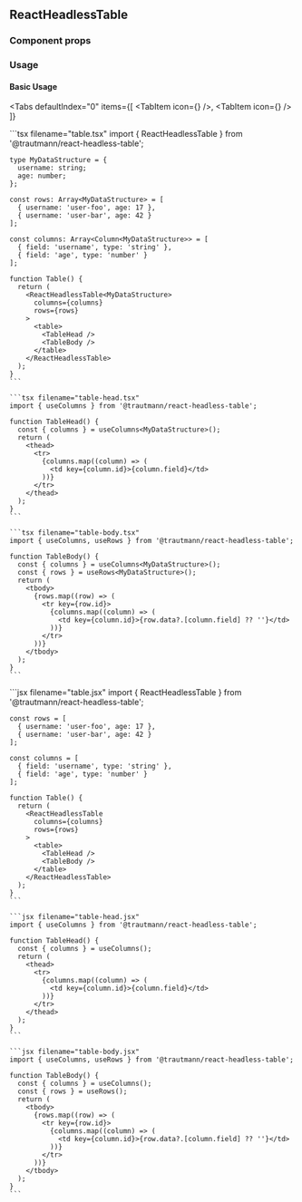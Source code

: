 
## ReactHeadlessTable

### Component props
<PropsTable of={ReactHeadlessTable} />

### Usage

#### Basic Usage
<Tabs
  defaultIndex="0"
  items={[
    <TabItem icon={<TsIcon />} />,
    <TabItem icon={<JsIcon />} />
  ]}
>
  <Tab>
    ```tsx filename="table.tsx"
    import { ReactHeadlessTable } from '@trautmann/react-headless-table';

    type MyDataStructure = {
      username: string;
      age: number;
    };

    const rows: Array<MyDataStructure> = [
      { username: 'user-foo', age: 17 },
      { username: 'user-bar', age: 42 }
    ];

    const columns: Array<Column<MyDataStructure>> = [
      { field: 'username', type: 'string' },
      { field: 'age', type: 'number' }
    ];

    function Table() {
      return (
        <ReactHeadlessTable<MyDataStructure>
          columns={columns}
          rows={rows}
        >
          <table>
            <TableHead />
            <TableBody />
          </table>
        </ReactHeadlessTable>
      );
    }
    ```

    ```tsx filename="table-head.tsx"
    import { useColumns } from '@trautmann/react-headless-table';

    function TableHead() {
      const { columns } = useColumns<MyDataStructure>();
      return (
        <thead>
          <tr>
            {columns.map((column) => (
              <td key={column.id}>{column.field}</td>
            ))}
          </tr>
        </thead>
      );
    }
    ```

    ```tsx filename="table-body.tsx"
    import { useColumns, useRows } from '@trautmann/react-headless-table';

    function TableBody() {
      const { columns } = useColumns<MyDataStructure>();
      const { rows } = useRows<MyDataStructure>();
      return (
        <tbody>
          {rows.map((row) => (
            <tr key={row.id}>
              {columns.map((column) => (
                <td key={column.id}>{row.data?.[column.field] ?? ''}</td>
              ))}
            </tr>
          ))}
        </tbody>
      );
    }
    ```
  </Tab>
  <Tab>
    ```jsx filename="table.jsx"
    import { ReactHeadlessTable } from '@trautmann/react-headless-table';

    const rows = [
      { username: 'user-foo', age: 17 },
      { username: 'user-bar', age: 42 }
    ];

    const columns = [
      { field: 'username', type: 'string' },
      { field: 'age', type: 'number' }
    ];

    function Table() {
      return (
        <ReactHeadlessTable
          columns={columns}
          rows={rows}
        >
          <table>
            <TableHead />
            <TableBody />
          </table>
        </ReactHeadlessTable>
      );
    }
    ```

    ```jsx filename="table-head.jsx"
    import { useColumns } from '@trautmann/react-headless-table';

    function TableHead() {
      const { columns } = useColumns();
      return (
        <thead>
          <tr>
            {columns.map((column) => (
              <td key={column.id}>{column.field}</td>
            ))}
          </tr>
        </thead>
      );
    }
    ```

    ```jsx filename="table-body.jsx"
    import { useColumns, useRows } from '@trautmann/react-headless-table';

    function TableBody() {
      const { columns } = useColumns();
      const { rows } = useRows();
      return (
        <tbody>
          {rows.map((row) => (
            <tr key={row.id}>
              {columns.map((column) => (
                <td key={column.id}>{row.data?.[column.field] ?? ''}</td>
              ))}
            </tr>
          ))}
        </tbody>
      );
    }
    ```
  </Tab>
</Tabs>